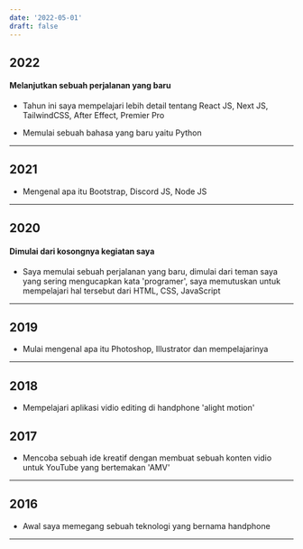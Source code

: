 ```yaml
---
date: '2022-05-01'
draft: false
---
```


## 2022

#### Melanjutkan sebuah perjalanan yang baru

- Tahun ini saya mempelajari lebih detail tentang React JS, Next JS, TailwindCSS, After Effect, Premier Pro

- Memulai sebuah bahasa yang baru yaitu Python

---

## 2021

- Mengenal apa itu Bootstrap, Discord JS, Node JS

---

## 2020

#### Dimulai dari kosongnya kegiatan saya

- Saya memulai sebuah perjalanan yang baru, dimulai dari teman saya yang sering mengucapkan kata 'programer', saya memutuskan untuk mempelajari hal tersebut dari HTML, CSS, JavaScript

--- 

## 2019

- Mulai mengenal apa itu Photoshop, Illustrator dan mempelajarinya

---

## 2018

- Mempelajari aplikasi vidio editing di handphone 'alight motion'

## 2017

- Mencoba sebuah ide kreatif dengan membuat sebuah konten vidio untuk YouTube yang bertemakan 'AMV'

---

## 2016

- Awal saya memegang sebuah teknologi yang bernama handphone

---
